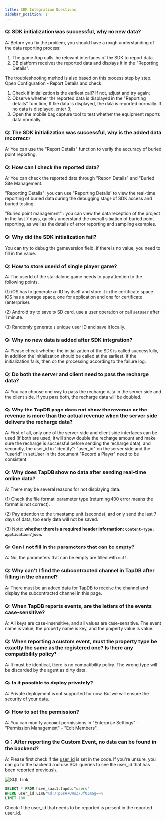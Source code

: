 ```yaml
---
title: SDK Integration Questions
sidebar_position: 1
---
```


### Q: SDK initialization was successful, why no new data?

A: Before you fix the problem, you should have a rough understanding of the data reporting process: 
 
1. The game App calls the relevant interfaces of the SDK to report data. 
2. DB platform receives the reported data and displays it in the "Reporting Details".
 
The troubleshooting method is also based on this process step by step. Open Configuration - Report Details and check: 

1. Check if initialization is the earliest call? If not, adjust and try again;
2. Observe whether the reported data is displayed in the "Reporting details" function; If the data is displayed, the data is reported normally. If no data is displayed, enter 3; 
3. Open the mobile bag capture tool to test whether the equipment reports data normally.

### Q: The SDK initialization was successful, why is the added data incorrect?

A: You can use the "Report Details" function to verify the accuracy of buried point reporting.

### Q: How can I check the reported data?

A: You can check the reported data through "Report Details" and "Buried Site Management.

"Reporting Details": you can use "Reporting Details" to view the real-time reporting of buried data during the debugging stage of SDK access and buried testing.

"Buried point management" : you can view the data reception of the project in the last 7 days, quickly understand the overall situation of buried point reporting, as well as the details of error reporting and sampling examples.

### Q: Why did the SDK initialization fail?

You can try to debug the gameversion field, if there is no value, you need to fill in the value.

### Q: How to store userId of single player game?

A: The userId of the standalone game needs to pay attention to the following points.

(1) iOS has to generate an ID by itself and store it in the certificate space. iOS has a storage space, one for application and one for certificate (enterprise).

(2) Android try to save to SD card, use a user operation or call `setUser` after 1 minute.

(3) Randomly generate a unique user ID and save it locally.

### Q: Why no new data is added after SDK integration?

A: Please check whether the initialization of the SDK is called successfully, in addition the initialization should be called at the earliest. If the initialization fails, then do the processing according to the failure log.

### Q: Do both the server and client need to pass the recharge data?

A: You can choose one way to pass the recharge data in the server side and the client side. If you pass both, the recharge data will be doubled.

### Q: Why the TapDB page does not show the revenue or the revenue is more than the actual revenue when the server side delivers the recharge data?

A: First of all, only one of the server-side and client-side interfaces can be used (if both are used, it will show double the recharge amount and make sure the recharge is successful before sending the recharge data), and secondly, the user_id in "identify": "user_id" on the server side and the "userId" in setUser in the document "Record a Player" need to be consistent.

### Q: Why does TapDB show no data after sending real-time online data?

A: There may be several reasons for not displaying data.

(1) Check the file format, parameter type (returning 400 error means the format is not correct).

(2) Pay attention to the timestamp unit (seconds), and only send the last 7 days of data, too early data will not be saved.

(3) Note: **whether there is a required header information: `Content-Type: application/json`.**

### Q: Can I not fill in the parameters that can be empty?

A: No, the parameters that can be empty are filled with `null`.

### Q: Why can't I find the subcontracted channel in TapDB after filling in the channel?

A: There must be an added data for TapDB to receive the channel and display the subcontracted channel in this page.

### Q: When TapDB reports events, are the letters of the events case-sensitive?

A: All keys are case-insensitive, and all values are case-sensitive. The event name is value, the property name is key, and the property value is value.

### Q: When reporting a custom event, must the property type be exactly the same as the registered one? Is there any compatibility policy?

A: It must be identical, there is no compatibility policy. The wrong type will be discarded by the agent as dirty data.

### Q: Is it possible to deploy privately?

A: Private deployment is not supported for now. But we will ensure the security of your data.

### Q: How to set the permission?

A: You can modify account permissions in "Enterprise Settings" - "Permission Management" - "Edit Members".

### Q：After reporting the Custom Event, no data can be found in the backend?

A: Please first check if the [user_id](/sdk/tapdb/sdk/client-side-integration/#设置账号-id) is set in the code. If you're unsure, you can go to the backend and use SQL queries to see the user_id that has been reported previously.


![ SQL Link](/img/数据分析-Sql查询.png)

```SQL
SELECT * FROM hive_saas1.tapdb."users"
WHERE user_id LIKE'%dTJTp6sA+OWsZ7Jf0JmGg==%'
LIMIT 100
```
Check if the user_id that needs to be reported is present in the reported user_id.